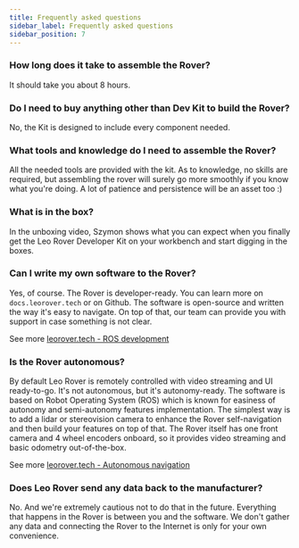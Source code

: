 ```yaml
---
title: Frequently asked questions
sidebar_label: Frequently asked questions
sidebar_position: 7
---
```



### How long does it take to assemble the Rover?

It should take you about 8 hours.

### Do I need to buy anything other than Dev Kit to build the Rover?

No, the Kit is designed to include every component needed.

### What tools and knowledge do I need to assemble the Rover?

All the needed tools are provided with the kit. As to knowledge, no skills are required,
but assembling the rover will surely go more smoothly if you know what you're doing.
A lot of patience and persistence will be an asset too :)

### What is in the box?

In the unboxing video, Szymon shows what you can expect when you finally get the
Leo Rover Developer Kit on your workbench and start digging in the boxes.

<div className="video-container">
  <LiteYouTubeEmbed
    id="C_blxqBQr7Q"
    params="autoplay=0&autohide=1&showinfo=0&rel=0"
    poster="hqdefault"
    title="Leo Rover Unboxing and Getting Started"
    webp
  />
</div>

### Can I write my own software to the Rover?

Yes, of course. The Rover is developer-ready. You can learn more on `docs.leorover.tech` or on Github.
The software is open-source and written the way it's easy to navigate.
On top of that, our team can provide you with support in case something is not clear.

See more [leorover.tech - ROS development](https://www.leorover.tech/guides/ros-development)

### Is the Rover autonomous?

By default Leo Rover is remotely controlled with video streaming and UI ready-to-go.
It's not autonomous, but it's autonomy-ready.
The software is based on Robot Operating System (ROS) which is known for easiness of autonomy and semi-autonomy features implementation.
The simplest way is to add a lidar or stereovision camera to enhance the Rover self-navigation and then build your features on top of that.
The Rover itself has one front camera and 4 wheel encoders onboard, so it provides video streaming and basic odometry out-of-the-box.

See more [leorover.tech - Autonomous navigation](https://www.leorover.tech/guides/autonomous-navigation)

### Does Leo Rover send any data back to the manufacturer?

No. And we're extremely cautious not to do that in the future. Everything that happens in the Rover is between you and the software. We don't gather any data and connecting the Rover to the Internet is only for your own convenience.
